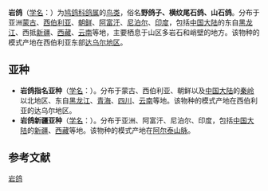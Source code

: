 {{Speciesbox
| status = LC 
| status_system = iucn3.1
| status_ref = {{r|iucn}}
| image =ColumbaRupestris.jpg
| taxon = Columba rupestris
| authority = [[Pallas|Pallas]], 1811
}}

'''岩鸽'''（[[学名|学名]]：{{lang|la|''Columba rupestris''}}）为[[鸠鸽科|鸠鸽科]][[鸽属|鸽属]]的[[鸟类|鸟类]]，俗名'''野鸽子、横纹尾石鸽、山石鸽'''。分布于亚洲[[蒙古|蒙古]]、[[西伯利亚|西伯利亚]]、[[朝鲜|朝鲜]]、[[阿富汗|阿富汗]]、[[尼泊尔|尼泊尔]]、[[印度|印度]]，包括[[中国大陆|中国大陆]]的东自[[黑龙江|黑龙江]]、西抵[[新疆|新疆]]、[[西藏|西藏]]、[[云南|云南]]等地，主要栖息于山区多岩石和峭壁的地方。该物种的模式产地在西伯利亚东部[[达乌尔地区|达乌尔地区]]。{{r|'id2039'}}

==亚种==
*'''岩鸽指名亚种'''（[[学名|学名]]：{{lang|la|''Columba rupestris rupestris''}}）。分布于蒙古、西伯利亚、朝鲜以及[[中国大陆|中国大陆]]的[[秦岭|秦岭]]以北地区、东自[[黑龙江|黑龙江]]、[[青海|青海]]、[[四川|四川]]、[[云南|云南]]等地。该物种的模式产地在西伯利亚的达乌尔地区。{{r|'id2040'}}
*'''岩鸽新疆亚种'''（[[学名|学名]]：{{lang|la|''Columba rupestris turkestanica''}}）。分布于亚洲、阿富汗、尼泊尔、印度，包括[[中国大陆|中国大陆]]的[[新疆|新疆]]、[[西藏|西藏]]等地。该物种的模式产地在[[阿尔泰山脉|阿尔泰山脉]]。{{r|'id2041'}}

== 参考文献 ==
{{reflist|refs=
<ref  name=iucn>{{IUCN2010|version=2010.3| assessors = [[國際鳥盟|國際鳥盟]] | year = 2009 |  id = 143439 | title = Columba rupestris |downloaded = 2010-11-3}}</ref>
<ref name='id2039'>{{cite web| url =http://www.bioinfo.cn/db05/BjdwSpecies.php?action=view&id=2039| title =岩鸽| work =《中国动物物种编目数据库》| publisher =中国科学院微生物研究所| author =中国科学院动物研究所| accessdate =2009-04-04| deadurl =yes| archiveurl =https://web.archive.org/web/20160305053207/http://www.bioinfo.cn/db05/BjdwSpecies.php?action=view&id=2039| archivedate =2016-03-05}}</ref>
<ref name='id2040'>{{cite web| url =http://www.bioinfo.cn/db05/BjdwSpecies.php?action=view&id=2040| title =岩鸽指名亚种| work =《中国动物物种编目数据库》| publisher =中国科学院微生物研究所| author =中国科学院动物研究所| accessdate =2009-04-04| deadurl =yes| archiveurl =https://web.archive.org/web/20160305001715/http://www.bioinfo.cn/db05/BjdwSpecies.php?action=view&id=2040| archivedate =2016-03-05}}</ref>
<ref name='id2041'>{{cite web| url =http://www.bioinfo.cn/db05/BjdwSpecies.php?action=view&id=2041| title =岩鸽新疆亚种| work =《中国动物物种编目数据库》| publisher =中国科学院微生物研究所| author =中国科学院动物研究所| accessdate =2009-04-04| deadurl =yes| archiveurl =https://web.archive.org/web/20160305094219/http://www.bioinfo.cn/db05/BjdwSpecies.php?action=view&id=2041| archivedate =2016-03-05}}</ref>
}}
{{Taxonbar|from=Q754662}}

[[Category:鸽属|岩鸽]]